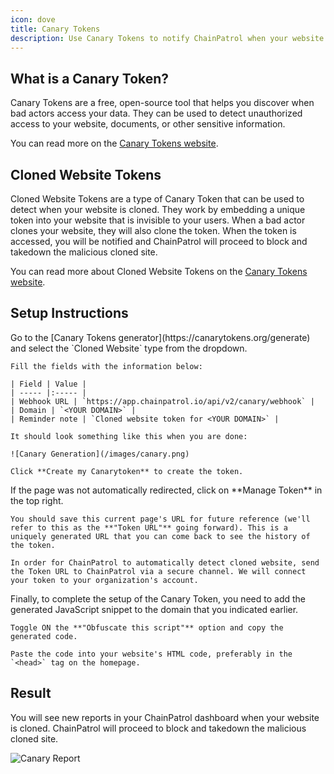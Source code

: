 ```yaml
---
icon: dove
title: Canary Tokens
description: Use Canary Tokens to notify ChainPatrol when your website is cloned and have them blocked immediately
---
```


## What is a Canary Token?

Canary Tokens are a free, open-source tool that helps you discover when bad actors access your data. They can be used to detect unauthorized access to your website, documents, or other sensitive information.

You can read more on the [Canary Tokens website](https://docs.canarytokens.org/guide/).

## Cloned Website Tokens

Cloned Website Tokens are a type of Canary Token that can be used to detect when your website is cloned. They work by embedding a unique token into your website that is invisible to your users. When a bad actor clones your website, they will also clone the token. When the token is accessed, you will be notified and ChainPatrol will proceed to block and takedown the malicious cloned site.

You can read more about Cloned Website Tokens on the [Canary Tokens website](https://docs.canarytokens.org/guide/cloned-web-token.html).

## Setup Instructions

<Steps>
  <Step title="Create a new Canary Token">
    Go to the [Canary Tokens generator](https://canarytokens.org/generate) and select the `Cloned Website` type from the dropdown.

    Fill the fields with the information below:

    | Field | Value |
    | ----- |:----- |
    | Webhook URL | `https://app.chainpatrol.io/api/v2/canary/webhook` |
    | Domain | `<YOUR DOMAIN>` |
    | Reminder note | `Cloned website token for <YOUR DOMAIN>` |

    It should look something like this when you are done:

    ![Canary Generation](/images/canary.png)

    Click **Create my Canarytoken** to create the token.

  </Step>
  <Step title="Save the Token URL and send to ChainPatrol">
    If the page was not automatically redirected, click on **Manage Token** in the top right. 
    
    You should save this current page's URL for future reference (we'll refer to this as the **"Token URL"** going forward). This is a uniquely generated URL that you can come back to see the history of the token.

    In order for ChainPatrol to automatically detect cloned website, send the Token URL to ChainPatrol via a secure channel. We will connect your token to your organization's account.
  </Step>
  <Step title="Add the generated JavaScript snippet to your website">
    Finally, to complete the setup of the Canary Token, you need to add the generated JavaScript snippet to the domain that you indicated earlier.
    
    Toggle ON the **"Obfuscate this script"** option and copy the generated code.
    
    Paste the code into your website's HTML code, preferably in the `<head>` tag on the homepage.

  </Step>
</Steps>

## Result

You will see new reports in your ChainPatrol dashboard when your website is cloned. ChainPatrol will proceed to block and takedown the malicious cloned site.

![Canary Report](/images/canary-report.png)
